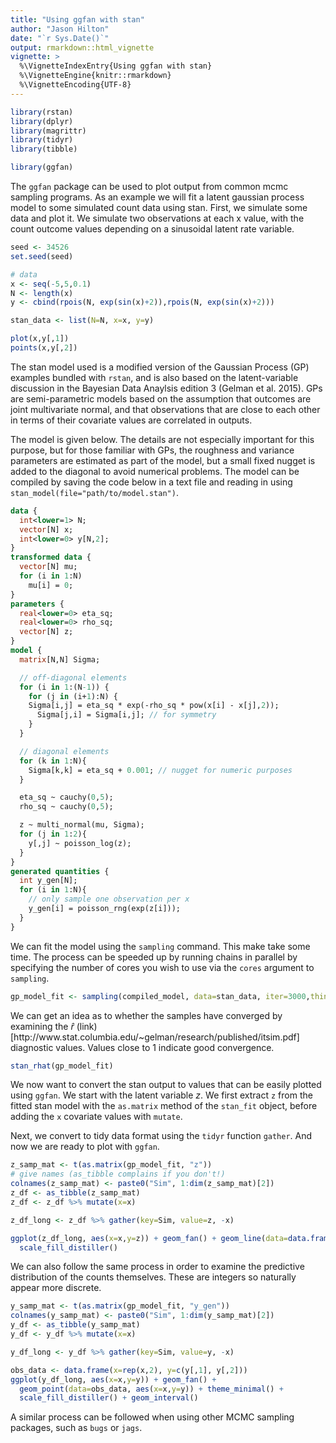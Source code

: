 ---
title: "Using ggfan with stan"
author: "Jason Hilton"
date: "`r Sys.Date()`"
output: rmarkdown::html_vignette
vignette: >
  %\VignetteIndexEntry{Using ggfan with stan}
  %\VignetteEngine{knitr::rmarkdown}
  %\VignetteEncoding{UTF-8}
---


```{r setup}
library(rstan)
library(dplyr)
library(magrittr)
library(tidyr)
library(tibble)

library(ggfan)

```

The `ggfan` package can be used to plot output from common mcmc sampling programs.
As an example we will fit a latent gaussian process model to some simulated count data using stan. First, we simulate some data and plot it. We simulate two observations at each x value, with the count outcome values depending on a sinusoidal latent rate variable.

```{r stan_example}
seed <- 34526
set.seed(seed)

# data 
x <- seq(-5,5,0.1)
N <- length(x)
y <- cbind(rpois(N, exp(sin(x)+2)),rpois(N, exp(sin(x)+2)))

stan_data <- list(N=N, x=x, y=y)

plot(x,y[,1])
points(x,y[,2])
```

The stan model used is a modified version of the Gaussian Process (GP) examples bundled with `rstan`, and is also based on the latent-variable discussion in the Bayesian Data Anaylsis edition 3 (Gelman et al. 2015). GPs are semi-parametric models based on the assumption that outcomes are joint multivariate normal, and that observations that are close to each other in terms of their covariate values are correlated in outputs. 

The model is given below. The details are not especially important for this purpose, but for those familiar with GPs, the roughness and variance parameters are estimated as part of the model, but a small fixed nugget is added to the diagonal to avoid numerical problems.
The model can be compiled by saving the code below in a text file and reading in using `stan_model(file="path/to/model.stan")`.

```{stan model, output.var="compiled_model",message=F, results="hide",eval=FALSE}
data {
  int<lower=1> N;
  vector[N] x;
  int<lower=0> y[N,2];
}
transformed data {
  vector[N] mu;
  for (i in 1:N)
    mu[i] = 0;
}
parameters {
  real<lower=0> eta_sq;
  real<lower=0> rho_sq;
  vector[N] z;
}
model {
  matrix[N,N] Sigma;

  // off-diagonal elements
  for (i in 1:(N-1)) {
    for (j in (i+1):N) {
    Sigma[i,j] = eta_sq * exp(-rho_sq * pow(x[i] - x[j],2));
      Sigma[j,i] = Sigma[i,j]; // for symmetry
    }
  }

  // diagonal elements
  for (k in 1:N){
    Sigma[k,k] = eta_sq + 0.001; // nugget for numeric purposes
  }

  eta_sq ~ cauchy(0,5);
  rho_sq ~ cauchy(0,5);

  z ~ multi_normal(mu, Sigma);
  for (j in 1:2){
    y[,j] ~ poisson_log(z);
  }
}
generated quantities {
  int y_gen[N];
  for (i in 1:N){
    // only sample one observation per x
    y_gen[i] = poisson_rng(exp(z[i]));
  }
}

```

We can fit the model using the `sampling` command. This make take some time. The process can be speeded up by running chains in parallel by specifying the number of cores you wish to use via the `cores` argument to `sampling`.

```{r fit_model, results=FALSE, echo=TRUE, eval=FALSE}
gp_model_fit <- sampling(compiled_model, data=stan_data, iter=3000,thin=6)
```

We can get an idea as to whether the samples have converged by examining the $\hat{r}$ (link)[http://www.stat.columbia.edu/~gelman/research/published/itsim.pdf] diagnostic values.
Values close to 1 indicate good convergence.

```{r rhat}
stan_rhat(gp_model_fit)
```


We now want to convert the stan output to values that can be easily plotted using `ggfan`. We start with the latent variable $z$. We first extract `z` from the fitted stan model with the `as.matrix` method of the `stan_fit` object, before adding the `x` covariate values with `mutate`.

Next, we convert to tidy data format using the `tidyr` function `gather`. And now we are ready to plot with `ggfan`.


```{r convert_to_list}

z_samp_mat <- t(as.matrix(gp_model_fit, "z"))
# give names (as_tibble complains if you don't!)
colnames(z_samp_mat) <- paste0("Sim", 1:dim(z_samp_mat)[2])
z_df <- as_tibble(z_samp_mat)
z_df <- z_df %>% mutate(x=x)

z_df_long <- z_df %>% gather(key=Sim, value=z, -x)

ggplot(z_df_long, aes(x=x,y=z)) + geom_fan() + geom_line(data=data.frame(x=x,y=sin(x)+2), aes(x=x,y=y),colour="red") + theme_minimal() + 
  scale_fill_distiller()
```


We can also follow the same process in order to examine the predictive distribution of the counts themselves. These are integers so naturally appear more discrete.

```{r observations}

y_samp_mat <- t(as.matrix(gp_model_fit, "y_gen"))
colnames(y_samp_mat) <- paste0("Sim", 1:dim(y_samp_mat)[2])
y_df <- as_tibble(y_samp_mat)
y_df <- y_df %>% mutate(x=x)

y_df_long <- y_df %>% gather(key=Sim, value=y, -x)

obs_data <- data.frame(x=rep(x,2), y=c(y[,1], y[,2]))
ggplot(y_df_long, aes(x=x,y=y)) + geom_fan() + 
  geom_point(data=obs_data, aes(x=x,y=y)) + theme_minimal() + 
  scale_fill_distiller() + geom_interval()

```

A similar process can be followed when using other MCMC sampling packages, such as `bugs` or `jags`.

